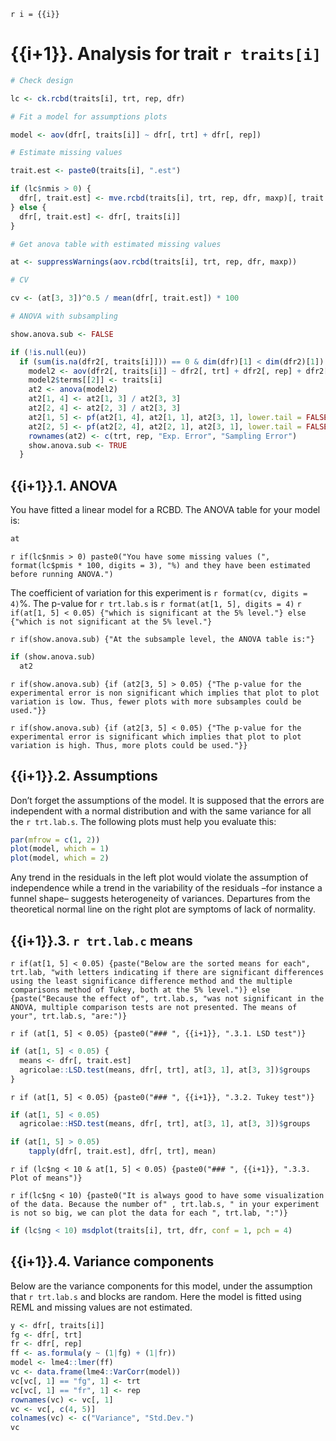 `r i = {{i}}`

# {{i+1}}. Analysis for trait `r traits[i]`

```r

# Check design

lc <- ck.rcbd(traits[i], trt, rep, dfr)

# Fit a model for assumptions plots

model <- aov(dfr[, traits[i]] ~ dfr[, trt] + dfr[, rep])

# Estimate missing values

trait.est <- paste0(traits[i], ".est")

if (lc$nmis > 0) {
  dfr[, trait.est] <- mve.rcbd(traits[i], trt, rep, dfr, maxp)[, trait.est]
} else {
  dfr[, trait.est] <- dfr[, traits[i]]
}

# Get anova table with estimated missing values

at <- suppressWarnings(aov.rcbd(traits[i], trt, rep, dfr, maxp))

# CV

cv <- (at[3, 3])^0.5 / mean(dfr[, trait.est]) * 100

# ANOVA with subsampling

show.anova.sub <- FALSE

if (!is.null(eu))
  if (sum(is.na(dfr2[, traits[i]])) == 0 & dim(dfr)[1] < dim(dfr2)[1]) {
    model2 <- aov(dfr2[, traits[i]] ~ dfr2[, trt] + dfr2[, rep] + dfr2[, eu] %in% dfr2[, trt])
    model2$terms[[2]] <- traits[i]
    at2 <- anova(model2)
    at2[1, 4] <- at2[1, 3] / at2[3, 3]
    at2[2, 4] <- at2[2, 3] / at2[3, 3]
    at2[1, 5] <- pf(at2[1, 4], at2[1, 1], at2[3, 1], lower.tail = FALSE)
    at2[2, 5] <- pf(at2[2, 4], at2[2, 1], at2[3, 1], lower.tail = FALSE)
    rownames(at2) <- c(trt, rep, "Exp. Error", "Sampling Error")
    show.anova.sub <- TRUE
  }

```

## {{i+1}}.1. ANOVA

You have fitted a linear model for a RCBD. The ANOVA table for your model is:

```r

at

```

`r if(lc$nmis > 0) paste0("You have some missing values (", format(lc$pmis * 100, digits = 3), "%) and they have been estimated before running ANOVA.")`

The coefficient of variation for this experiment is `r format(cv, digits = 4)`%.
The p-value for `r trt.lab.s` is `r format(at[1, 5], digits = 4)`
`r if(at[1, 5] < 0.05) {"which is significant at the 5% level."} else {"which is not significant at the 5% level."}`

`r if(show.anova.sub) {"At the subsample level, the ANOVA table is:"}`

```r
if (show.anova.sub)
  at2
```

`r if(show.anova.sub) {if (at2[3, 5] > 0.05) {"The p-value for the experimental error is non significant which implies that plot to plot variation is low. Thus, fewer plots with more subsamples could be used."}}`

`r if(show.anova.sub) {if (at2[3, 5] < 0.05) {"The p-value for the experimental error is significant which implies that plot to plot variation is high. Thus, more plots could be used."}}`

## {{i+1}}.2. Assumptions

Don't forget the assumptions of the model. It is supposed that the errors are independent with a normal distribution and with the same variance for all the `r trt.lab.s`. The following plots must help you evaluate this:

```r

par(mfrow = c(1, 2))
plot(model, which = 1)
plot(model, which = 2)

```

Any trend in the residuals in the left plot would violate the assumption of independence while a trend in the variability of the residuals --for instance a funnel shape-- suggests heterogeneity of variances. Departures from the theoretical normal line on the right plot are symptoms of lack of normality.

## {{i+1}}.3. `r trt.lab.c` means

`r if(at[1, 5] < 0.05) {paste("Below are the sorted means for each", trt.lab, "with letters indicating if there are significant differences using the least significance difference method and the multiple comparisons method of Tukey, both at the 5% level.")} else {paste("Because the effect of", trt.lab.s, "was not significant in the ANOVA, multiple comparison tests are not presented. The means of your", trt.lab.s, "are:")}`

`r if (at[1, 5] < 0.05) {paste0("### ", {{i+1}}, ".3.1. LSD test")}`

```r

if (at[1, 5] < 0.05) {
  means <- dfr[, trait.est]
  agricolae::LSD.test(means, dfr[, trt], at[3, 1], at[3, 3])$groups
}

```

`r if (at[1, 5] < 0.05) {paste0("### ", {{i+1}}, ".3.2. Tukey test")}`

```r

if (at[1, 5] < 0.05)
  agricolae::HSD.test(means, dfr[, trt], at[3, 1], at[3, 3])$groups

```

```r

if (at[1, 5] > 0.05)
    tapply(dfr[, trait.est], dfr[, trt], mean)

```

`r if (lc$ng < 10 & at[1, 5] < 0.05) {paste0("### ", {{i+1}}, ".3.3. Plot of means")}`

`r if(lc$ng < 10) {paste0("It is always good to have some visualization of the data. Because the number of" , trt.lab.s, " in your experiment is not so big, we can plot the data for each ", trt.lab, ":")}`

```r

if (lc$ng < 10) msdplot(traits[i], trt, dfr, conf = 1, pch = 4)

```

## {{i+1}}.4. Variance components

Below are the variance components for this model, under the assumption that `r trt.lab.s` and blocks are random. Here the model is fitted using REML and missing values are not estimated.

```r

y <- dfr[, traits[i]]
fg <- dfr[, trt]
fr <- dfr[, rep]
ff <- as.formula(y ~ (1|fg) + (1|fr))
model <- lme4::lmer(ff)
vc <- data.frame(lme4::VarCorr(model))
vc[vc[, 1] == "fg", 1] <- trt
vc[vc[, 1] == "fr", 1] <- rep
rownames(vc) <- vc[, 1]
vc <- vc[, c(4, 5)]
colnames(vc) <- c("Variance", "Std.Dev.")
vc

```
